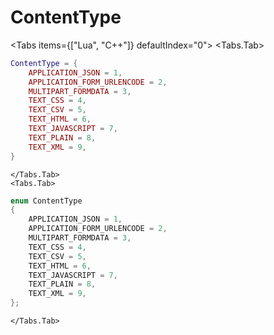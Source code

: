 
# ContentType

<Tabs items={["Lua", "C++"]} defaultIndex="0">
    <Tabs.Tab>
```lua
ContentType = {
    APPLICATION_JSON = 1,
    APPLICATION_FORM_URLENCODE = 2,
    MULTIPART_FORMDATA = 3,
    TEXT_CSS = 4,
    TEXT_CSV = 5,
    TEXT_HTML = 6,
    TEXT_JAVASCRIPT = 7,
    TEXT_PLAIN = 8,
    TEXT_XML = 9,
}
```
    </Tabs.Tab>
    <Tabs.Tab>
```cpp
enum ContentType
{
    APPLICATION_JSON = 1,
    APPLICATION_FORM_URLENCODE = 2,
    MULTIPART_FORMDATA = 3,
    TEXT_CSS = 4,
    TEXT_CSV = 5,
    TEXT_HTML = 6,
    TEXT_JAVASCRIPT = 7,
    TEXT_PLAIN = 8,
    TEXT_XML = 9,
};
```
    </Tabs.Tab>
</Tabs>